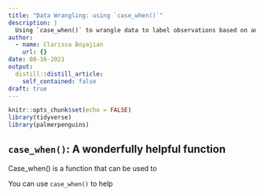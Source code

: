 ```yaml
---
title: "Data Wrangling: using `case_when()`"
description: |
  Using `case_when()` to wrangle data to label observations based on another variable.
author:
  - name: Clarissa Boyajian
    url: {}
date: 08-16-2021
output:
  distill::distill_article:
    self_contained: false
draft: true
---
```



```r
knitr::opts_chunk$set(echo = FALSE)
library(tidyverse)
library(palmerpenguins)
```

## `case_when()`: A wonderfully helpful function

Case_when() is a function that can be used to 

You can use `case_when()` to help 
```r


```



